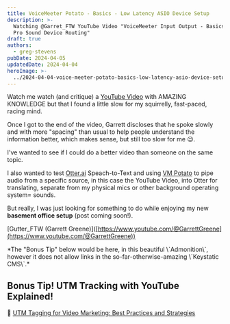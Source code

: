 ```yaml
---
title: VoiceMeeter Potato - Basics - Low Latency ASIO Device Setup
description: >-
  Watching @Garret_FTW YouTube Video "VoiceMeeter Input Output - Basics - ASIO
  Pro Sound Device Routing"
draft: true
authors:
  - greg-stevens
pubDate: 2024-04-05
updatedDate: 2024-04-04
heroImage: >-
  ../2024-04-04-voice-meeter-potato-basics-low-latency-asio-device-setup/heroImage.png
---
```

Watch me watch (and critique) a [YouTube Video](https://www.youtube.com/watch?v=BliLxgPhlTg\&utm_source=dalyle.ca\&utm_medium=blog\&utm_campaign=2024-04-04-voice-meeter-potato-basics-low-latency-asio-device-setup) with AMAZING KNOWLEDGE but that I found a little slow for my squirrelly, fast-paced, racing mind.

Once I got to the end of the video, Garrett discloses that he spoke slowly and with more "spacing" than usual to help people understand the information better, which makes sense, but still too slow for me 😉.

I've wanted to see if I could do a better video than someone on the same topic.

I also wanted to test [Otter.ai](https://otter.ai/referrals/9AIKFLQV) Speach-to-Text and using [VM Potato](https://vb-audio.com/Voicemeeter/potato.htm?utm_source=dalyle.ca\&utm_medium=blog\&utm_campaign=2024-04-04-voice-meeter-potato-basics-low-latency-asio-device-setup) to pipe audio from a specific source, in this case the YouTube Video, into Otter for translating, separate from my physical mics or other background operating system= sounds.

But really, I was just looking for something to do while enjoying my new **basement office setup** (post coming soon!).

\[Gutter\_FTW (Garrett Greene)]\([https://www.youtube.com/@GarrettGreene](https://www.youtube.com/@GarrettGreene))

<Admonition variant="tip">
  *The "Bonus Tip" below would be here, in this beautiful \`Admonition\`, however it does not allow links in the so-far-otherwise-amazing \`Keystatic CMS\`.*
</Admonition>

## Bonus Tip! UTM Tracking with YouTube Explained!

🔗 [UTM Tagging for Video Marketing: Best Practices and Strategies](https://abmatic.ai/blog/utm-tagging-for-video-marketing-best-practices-and-strategies?utm_source=dalyle.ca\&utm_medium=blog\&utm_campaign=2024-04-04-voice-meeter-potato-basics-low-latency-asio-device-setup)
